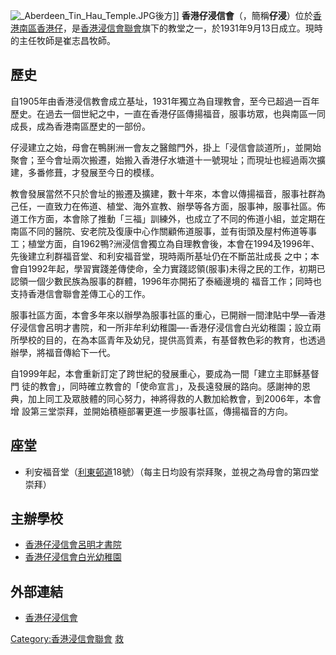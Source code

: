 {{Infobox church
| name             = 香港仔浸信會
| image            = 
| denomination     = [[基督新教|基督教]]
| founded date     = 1931年9月13日
| attendance       = 
| location         = [[香港仔|香港仔]][[香港仔水塘道|香港仔水塘道]]11號
| country          = {{HKG}}
| website          = [http://www.aberdeenbaptist.org.hk/web/]
| pastor     = [[崔志昌|崔志昌]]牧師<br>[[劉志強|劉志強]]牧師<br>張偉民牧師
}}
[[File:_Aberdeen_Tin_Hau_Temple.JPG|thumb]]後方]]
'''香港仔浸信會'''（{{lang-en|Aberdeen Baptist Church}}，簡稱'''仔浸'''）位於[[香港|香港]][[南區_(香港)|南區]][[香港仔|香港仔]]，是[[香港浸信會聯會|香港浸信會聯會]]旗下的教堂之一，於1931年9月13日成立。現時的主任牧師是崔志昌牧師。

==歷史==
自1905年由香港浸信教會成立基址，1931年獨立為自理教會，至今已超過一百年歷史。在過去一個世紀之中，一直在香港仔區傳揚福音，服事坊眾，也與南區一同成長，成為香港南區歷史的一部份。

仔浸建立之始，母會在鴨脷洲一會友之醫館門外，掛上「浸信會談道所」，並開始聚會；至今會址兩次搬遷，始搬入香港仔水塘道十一號現址；而現址也經過兩次擴建，多番修葺，才發展至今日的模樣。

教會發展當然不只於會址的搬遷及擴建，數十年來，本會以傳揚福音，服事社群為己任，一直致力在佈道、植堂、海外宣教、辦學等各方面，服事神，服事社區。佈 道工作方面，本會除了推動「三福」訓練外，也成立了不同的佈道小組，並定期在南區不同的醫院、安老院及復康中心作關顧佈道服事，並有街頭及屋村佈道等事 工；植堂方面，自1962鴨?洲浸信會獨立為自理教會後，本會在1994及1996年、先後建立利群福音堂、和利安福音堂，現時兩所基址仍在不斷茁壯成長 之中；本會自1992年起，學習實踐差傳使命，全力實踐認領(服事)未得之民的工作，初期已認領一個少數民族為服事的群體，1996年亦開拓了泰緬邊境的 福音工作；同時也支持香港信會聯會差傳工心的工作。

服事社區方面，本會多年來以辦學為服事社區的重心，已開辦一間津貼中學—香港仔浸信會呂明才書院，和一所非牟利幼稚園—-香港仔浸信會白光幼稚園；設立兩所學校的目的，在為本區青年及幼兒，提供高質素，有基督教色彩的教育，也透過辦學，將福音傳給下一代。

自1999年起，本會重新訂定了跨世紀的發展重心，要成為一間「建立主耶穌基督門 徒的教會」，同時確立教會的「使命宣言」，及長遠發展的路向。感謝神的恩典，加上同工及眾肢體的同心努力，神將得救的人數加給教會，到2006年，本會增 設第三堂崇拜，並開始積極部署更進一步服事社區，傳揚福音的方向。

==座堂==
* 利安福音堂（[[利東邨道|利東邨道]]18號）（每主日均設有崇拜聚，並視之為母會的第四堂崇拜）

==主辦學校==
* [[香港仔浸信會呂明才書院|香港仔浸信會呂明才書院]]
* [[香港仔浸信會白光幼稚園|香港仔浸信會白光幼稚園]]

==外部連結==
* [http://www.aberdeenbaptist.org.hk/ 香港仔浸信會] {{Wayback|url=http://www.aberdeenbaptist.org.hk/ |date=20081007035352 }}


[[Category:香港浸信會聯會|Category:香港浸信會聯會]]
[[Category:香港新教教堂|救]]